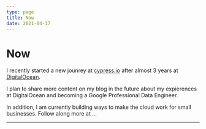 ```yaml
---
type: page
title: Now
date: 2021-04-17
---
```


# Now

I recently started a new jounrey at [cypress.io](https://www.cypress.io/) after almost 3 years at [DigitalOcean](https://www.digitalocean.com/).

I plan to share more content on my blog in the future about my expierences at DigitalOcean and becoming a Google Professional Data Engineer. 

In addition, I am currently building ways to make the cloud work for small businesses. Follow along more at ...

---